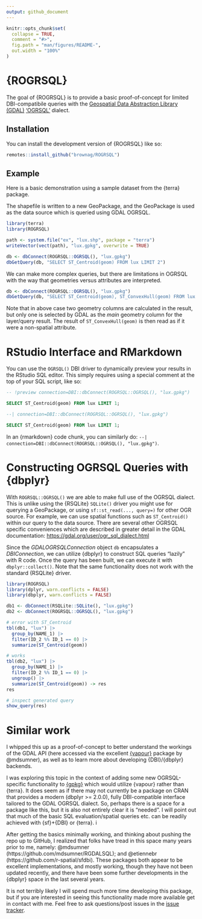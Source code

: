 ```yaml
---
output: github_document
---
```


<!-- README.md is generated from README.Rmd. Please edit that file -->

```r
knitr::opts_chunk$set(
  collapse = TRUE,
  comment = "#>",
  fig.path = "man/figures/README-",
  out.width = "100%"
)
```

# {ROGRSQL}

<!-- badges: start -->
<!-- badges: end -->

The goal of {ROGRSQL} is to provide a basic proof-of-concept for limited DBI-compatibile queries with the [Geospatial Data Abstraction Library (GDAL)](https://gdal.org/) ['OGRSQL'](https://gdal.org/user/ogr_sql_dialect.html) dialect.

## Installation

You can install the development version of {ROGRSQL} like so:

``` r
remotes::install_github("brownag/ROGRSQL")
```

## Example

Here is a basic demonstration using a sample dataset from the {terra} package.

The shapefile is written to a new GeoPackage, and the GeoPackage is used as the data source which is queried using GDAL OGRSQL.

```r
library(terra)
library(ROGRSQL)

path <- system.file("ex", "lux.shp", package = "terra")
writeVector(vect(path), "lux.gpkg", overwrite = TRUE)

db <- dbConnect(ROGRSQL::OGRSQL(), "lux.gpkg")
dbGetQuery(db, "SELECT ST_Centroid(geom) FROM lux LIMIT 2")
```

We can make more complex queries, but there are limitations in OGRSQL with the way that geometries versus attributes are interpreted.

```r
db <- dbConnect(ROGRSQL::OGRSQL(), "lux.gpkg")
dbGetQuery(db, "SELECT ST_Centroid(geom), ST_ConvexHull(geom) FROM lux LIMIT 2")
```

Note that in above case two geometry columns are calculated in the result, but only one is selected by GDAL as the _main_ geometry column for the layer/query result. The result of `ST_ConvexHull(geom)` is then read as if it were a non-spatial attribute.

# RStudio Interface and RMarkdown

You can use the `OGRSQL()` DBI driver to dynamically preview your results in the RStudio SQL editor. This simply requires using a special comment at the top of your SQL script, like so:

```sql
-- !preview connection=DBI::dbConnect(ROGRSQL::OGRSQL(), "lux.gpkg")

SELECT ST_Centroid(geom) FROM lux LIMIT 1;
```

```sql
--| connection=DBI::dbConnect(ROGRSQL::OGRSQL(), "lux.gpkg")

SELECT ST_Centroid(geom) FROM lux LIMIT 1;
```

In an {rmarkdown} code chunk, you can similarly do:
 `--| connection=DBI::dbConnect(ROGRSQL::OGRSQL(), "lux.gpkg")`.

# Constructing OGRSQL Queries with {dbplyr}

With `ROGRSQL::OGRSQL()` we are able to make full use of the OGRSQL dialect. This is unlike using the {RSQLite} `SQLite()` driver you might use for querying a GeoPackage, or using `sf::st_read(..., query=)` for other OGR source. For example, we can use spatial functions such as `ST_Centroid()` within our query to the data source. There are several other OGRSQL specific conveniences which are described in greater detail in the GDAL documentation: <https://gdal.org/user/ogr_sql_dialect.html>

Since the _GDALOGRSQLConnection_ object `db` encapsulates a _DBIConnection_, we can utilize {dbplyr} to construct SQL queries "lazily" with R code. Once the query has been built, we can execute it with `dbplyr::collect()`. Note that the same functionality does not work with the standard {RSQLite} driver.

```r
library(ROGRSQL)
library(dplyr, warn.conflicts = FALSE)
library(dbplyr, warn.conflicts = FALSE)

db1 <- dbConnect(RSQLite::SQLite(), "lux.gpkg")
db2 <- dbConnect(ROGRSQL::OGRSQL(), "lux.gpkg")

# error with ST_Centroid
tbl(db1, "lux") |> 
  group_by(NAME_1) |> 
  filter(ID_2 %% ID_1 == 0) |> 
  summarize(ST_Centroid(geom))

# works
tbl(db2, "lux") |> 
  group_by(NAME_1) |>  
  filter(ID_2 %% ID_1 == 0) |> 
  ungroup() |> 
  summarize(ST_Centroid(geom)) -> res
res

# inspect generated query
show_query(res)
```

# Similar work

I whipped this up as a proof-of-concept to better understand the workings of the GDAL API (here accessed via the excellent [{vapour}](https://github.com/hypertidy/vapour/) package by @mdsumner), as well as to learn more about developing {DBI}/{dbplyr} backends. 

I was exploring this topic in the context of adding some new OGRSQL-specific functionality to [{gpkg}](https://github.com/brownag/gpkg/) which would utilize {vapour} rather than {terra}. It does seem as if there may not currently be a package on CRAN that provides a modern (dbplyr >= 2.0.0), fully DBI-compatible interface tailored to the GDAL OGRSQL dialect. So, perhaps there is a space for a package like this, but it is also not entirely clear it is "needed". I will point out that much of the basic SQL evaluation/spatial queries etc. can be readily achieved with {sf}+{DBI} or {terra}.
i

After getting the basics minimally working, and thinking about pushing the repo up to GitHub, I realized that folks have tread in this space many years prior to me, namely: @mdsumner (https://github.com/mdsumner/RGDALSQL); and @etiennebr (https://github.com/r-spatial/sfdbi). These packages both appear to be excellent implementations, and mostly working, though they have not been updated recently, and there have been some further developments in the {dbplyr} space in the last several years.

It is not terribly likely I will spend much more time developing this package, but if you are interested in seeing this functionality made more available get in contact with me. Feel free to ask questions/post issues in the [issue tracker](https://github.com/brownag/ROGRSQL/issues/).
